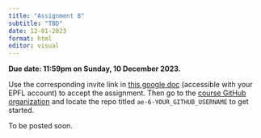 ```yaml
---
title: "Assignment 8"
subtitle: "TBD"
date: 12-01-2023
format: html
editor: visual
---
```


::: callout-important
**Due date: 11:59pm on Sunday, 10 December 2023.**
:::

::: callout-note
Use the corresponding invite link in [this google doc](https://docs.google.com/document/d/1XTO7obXEr2Yxllxk48wnZ5e49ptPGMsMyl40KEZDGRg/edit?usp=sharing) (accessible with your EPFL account) to accept the assignment. Then go to the [course GitHub organization](https://github.com/MATH-517) and locate the repo titled `ae-6-YOUR_GITHUB_USERNAME` to get started.
:::

To be posted soon.